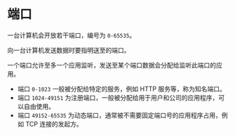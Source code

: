 # 端口

一台计算机会开放若干端口，编号为 `0-65535`。

向一台计算机发送数据时要指明送至的端口。

一个端口允许至多一个应用监听，发送至某个端口数据会分配给监听此端口的应用。

- 端口 `0-1023` 一般被分配给特定的服务，例如 HTTP 服务等，称为知名端口。
- 端口 `1024-49151` 为注册端口，一般被分配给用于用户和公司的应用程序，可以自由使用。
- 端口 `49152-65535` 为动态端口，通常被不需要固定端口号的应用程序占用，例如 TCP 连接的发起方。
